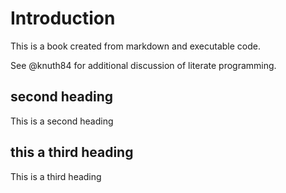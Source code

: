 # Introduction

This is a book created from markdown and executable code.

See @knuth84 for additional discussion of literate programming.

## second heading 

This is a second heading 

## this a third heading 

This is a third heading 

